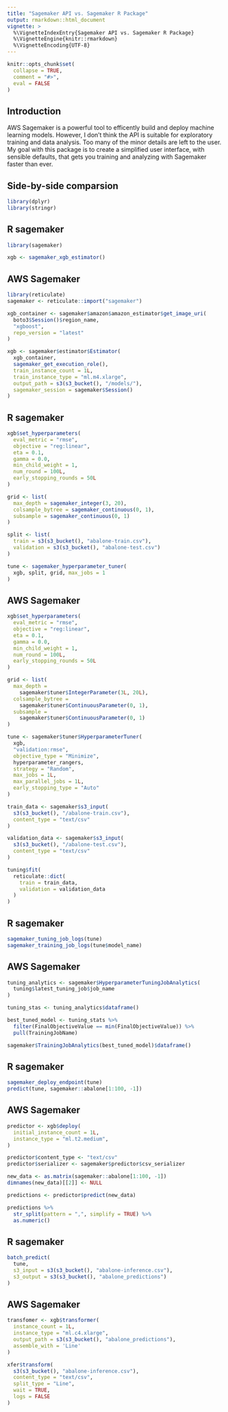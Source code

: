 ```yaml
---
title: "Sagemaker API vs. Sagemaker R Package"
output: rmarkdown::html_document
vignette: >
  %\VignetteIndexEntry{Sagemaker API vs. Sagemaker R Package}
  %\VignetteEngine{knitr::rmarkdown}
  %\VignetteEncoding{UTF-8}
---
```


```r
knitr::opts_chunk$set(
  collapse = TRUE,
  comment = "#>",
  eval = FALSE
)
```

## Introduction

AWS Sagemaker is a powerful tool to efficently build and deploy
machine learning models.
However, I don't think the API is suitable for exploratory training
and data analysis. 
Too many of the minor details are left to the user. 
My goal with this package is to create a simplified user interface,
with sensible defaults,
that gets you training and analyzing with Sagemaker faster than ever.

## Side-by-side comparsion

```r
library(dplyr)
library(stringr)
```


<div class="row">
<div class="col-md-6"><h2>R sagemaker</h2>
```r
library(sagemaker)

xgb <- sagemaker_xgb_estimator()
```
</div>
<div class="col-md-6"><h2>AWS Sagemaker</h2>
```r
library(reticulate)
sagemaker <- reticulate::import("sagemaker")

xgb_container <- sagemaker$amazon$amazon_estimator$get_image_uri(
  boto3$Session()$region_name,
  "xgboost",
  repo_version = "latest"
)

xgb <- sagemaker$estimator$Estimator(
  xgb_container,
  sagemaker_get_execution_role(),
  train_instance_count = 1L,
  train_instance_type = "ml.m4.xlarge",
  output_path = s3(s3_bucket(), "/models/"),
  sagemaker_session = sagemaker$Session()
)
```
</div>
</div>

<div class="row">
<div class="col-md-6"><h2>R sagemaker</h2>
```r
xgb$set_hyperparameters(
  eval_metric = "rmse",
  objective = "reg:linear",
  eta = 0.1,
  gamma = 0.0,
  min_child_weight = 1,
  num_round = 100L,
  early_stopping_rounds = 50L
)

grid <- list(
  max_depth = sagemaker_integer(3, 20),
  colsample_bytree = sagemaker_continuous(0, 1),
  subsample = sagemaker_continuous(0, 1)
)

split <- list(
  train = s3(s3_bucket(), "abalone-train.csv"),
  validation = s3(s3_bucket(), "abalone-test.csv")
)

tune <- sagemaker_hyperparameter_tuner(
  xgb, split, grid, max_jobs = 1
)
```
</div>
<div class="col-md-6"><h2>AWS Sagemaker</h2>
```r
xgb$set_hyperparameters(
  eval_metric = "rmse",
  objective = "reg:linear",
  eta = 0.1,
  gamma = 0.0,
  min_child_weight = 1,
  num_round = 100L,
  early_stopping_rounds = 50L
)

grid <- list(
  max_depth = 
    sagemaker$tuner$IntegerParameter(3L, 20L),
  colsample_bytree = 
    sagemaker$tuner$ContinuousParameter(0, 1),
  subsample = 
    sagemaker$tuner$ContinuousParameter(0, 1)
)

tune <- sagemaker$tuner$HyperparameterTuner(
  xgb,
  "validation:rmse",
  objective_type = "Minimize",
  hyperparameter_rangers,
  strategy = "Random",
  max_jobs = 1L,
  max_parallel_jobs = 1L,
  early_stopping_type = "Auto"
)

train_data <- sagemaker$s3_input(
  s3(s3_bucket(), "/abalone-train.csv"),
  content_type = "text/csv"
)

validation_data <- sagemaker$s3_input(
  s3(s3_bucket(), "/abalone-test.csv"),
  content_type = "text/csv"
)

tuning$fit(
  reticulate::dict(
    train = train_data,
    validation = validation_data
  )
)
```
</div>
</div>


<div class="row">
<div class="col-md-6"><h2>R sagemaker</h2>
```r
sagemaker_tuning_job_logs(tune)
sagemaker_training_job_logs(tune$model_name)
```
</div>
<div class="col-md-6"><h2>AWS Sagemaker</h2>
```r
tuning_analytics <- sagemaker$HyperparameterTuningJobAnalytics(
  tuning$latest_tuning_job$job_name
)

tuning_stas <- tuning_analytics$dataframe()

best_tuned_model <- tuning_stats %>%
  filter(FinalObjectiveValue == min(FinalObjectiveValue)) %>%
  pull(TrainingJobName)

sagemaker$TrainingJobAnalytics(best_tuned_model)$dataframe()
```
</div>
</div>


<div class="row">
<div class="col-md-6"><h2>R sagemaker</h2>
```r
sagemaker_deploy_endpoint(tune)
predict(tune, sagemaker::abalone[1:100, -1])
```
</div>
<div class="col-md-6"><h2>AWS Sagemaker</h2>
```r
predictor <- xgb$deploy(
  initial_instance_count = 1L,
  instance_type = "ml.t2.medium",
)

predictor$content_type <- "text/csv"
predictor$serializer <- sagemaker$predictor$csv_serializer

new_data <- as.matrix(sagemaker::abalone[1:100, -1])
dimnames(new_data)[[2]] <- NULL

predictions <- predictor$predict(new_data)

predictions %>%
  str_split(pattern = ",", simplify = TRUE) %>%
  as.numeric()
```
</div>
</div>

<div class="row">
<div class="col-md-6"><h2>R sagemaker</h2>
```r
batch_predict(
  tune, 
  s3_input = s3(s3_bucket(), "abalone-inference.csv"),
  s3_output = s3(s3_bucket(), "abalone_predictions")
)
```
</div>
<div class="col-md-6"><h2>AWS Sagemaker</h2>
```r
transfomer <- xgb$transformer(
  instance_count = 1L,
  instance_type = "ml.c4.xlarge",
  output_path = s3(s3_bucket(), "abalone_predictions"),
  assemble_with = 'Line'
)

xfer$transform(
  s3(s3_bucket(), "abalone-inference.csv"),
  content_type = "text/csv",
  split_type = "Line",
  wait = TRUE,
  logs = FALSE
)
```
</div>
</div>
